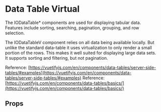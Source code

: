 
<Meta of={DataTableVirtual} />

# Data Table Virtual

The IODataTable* components are used for displaying tabular data. Features include sorting, searching, pagination, grouping, and row selection.

The IODataTableV component relies on all data being available locally. But unlike the standard data-table it uses virtualization to only render a small portion of the rows. This makes it well suited for displaying large data sets. It supports sorting and filtering, but not pagination.

Reference: [https://vuetifyjs.com/en/components/data-tables/server-side-tables/#examples](https://vuetifyjs.com/en/components/data-tables/server-side-tables/#examples)
Reference: [https://vuetifyjs.com/en/components/data-tables/basics/](https://vuetifyjs.com/en/components/data-tables/basics/)

<Primary />

## Props

<Controls />

